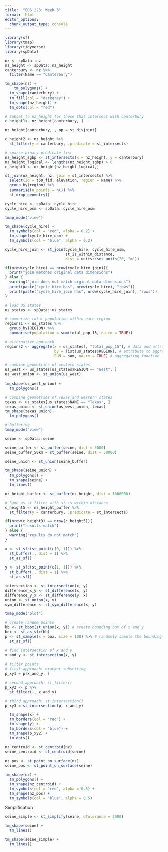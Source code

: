 ```yaml
---
title:  "EDS 223: Week 3"
format:  html
editor_options: 
  chunk_output_type: console
---
```


```r
library(sf)
library(tmap)
library(tidyverse)
library(spData)

```

```r
nz <- spData::nz
nz_height <- spData::nz_height
canterbury <- nz %>%
  filter(Name == "Canterbury")

```

```r
tm_shape(nz) + 
    tm_polygons() + 
  tm_shape(canterbury) + 
  tm_fill(col = "darkgrey") + 
  tm_shape(nz_height) + 
  tm_dots(col = "red")
```

```r
# Subset to nz_height for those that intersect with canterbury
c_height1<- nz_height[canterbury, ]

nz_height[canterbury, , op = st_disjoint]

c_height2 <- nz_height %>% 
  st_filter(y = canterbury, .predicate = st_intersects)

```

```r
# sparse binary predicate list
nz_height_sgbp <- st_intersects(x = nz_height, y = canterbury)
nz_height_logical <- lengths(nz_height_sgbp) > 0
c_height3 <- nz_height[nz_height_logical,]

```


```r
st_join(nz_height, nz, join = st_intersects) %>%
  select(id = t50_fid, elevation, region = Name) %>%
  group_by(region) %>%
  summarise(n_points = n()) %>%
  st_drop_geometry()
```


```r
cycle_hire <- spData::cycle_hire
cycle_hire_osm <- spData::cycle_hire_osm

tmap_mode("view")

tm_shape(cycle_hire) + 
  tm_symbols(col = 'red', alpha = 0.2) + 
  tm_shape(cycle_hire_osm) + 
  tm_symbols(col = "blue", alpha = 0.2)

```

```r
cycle_hire_join <- st_join(cycle_hire, cycle_hire_osm,
                           st_is_within_distance,
                           dist = units::set_units(20, "m"))
```


```r
if(nrow(cycle_hire) == nrow(cycle_hire_join)){
  print("join matches original data dimensions")
} else {
  warning("join does not match orginal data dimensions")
  print(paste("cycle_hire has", nrow(cycle_hire), "rows"))
  print(paste("cycle_hire_join has", nrow(cycle_hire_join), "rows"))
}
```


```r
# load US states
us_states <- spData::us_states

# summarize total population within each region
regions1 <- us_states %>%
  group_by(REGION) %>%
  summarise(population = sum(total_pop_15, na.rm = TRUE))

# alternative approach
regions2 <- aggregate(x = us_states[, "total_pop_15"], # data and attribute to be aggregated
                      by = list(us_states$REGION), # attribute to aggregate by
                      FUN = sum, na.rm = TRUE) # aggregating function
```


```r
# combine geometries of western states
us_west <- us_states[us_states$REGION == "West", ]
us_west_union <- st_union(us_west)

tm_shape(us_west_union) +
  tm_polygons()

# combine geometries of Texas and western states
texas <- us_states[us_states$NAME == "Texas", ]
texas_union <- st_union(us_west_union, texas)
tm_shape(texas_union)+
  tm_polygons()
```

```r
# Buffering
tmap_mode("view")

seine <- spData::seine

seine_buffer <- st_buffer(seine, dist = 5000)
seine_buffer_50km = st_buffer(seine, dist = 50000)

seine_union <- st_union(seine_buffer)

tm_shape(seine_union) + 
  tm_polygons() + 
  tm_shape(seine) + 
  tm_lines()
```

```r
nz_height_buffer <- st_buffer(nz_height, dist = 1000000)

# Same as st_filter with st_is_within_distance
c_height5 <- nz_height_buffer %>%
  st_filter(y = canterbury, .predicate = st_intersects)

if(nrow(c_height3) == nrow(c_height5)){
  print("results match")
} else {
  warning("results do not match")
}
```

```r
x <- st_sfc(st_point(c(0, 1))) %>%
  st_buffer(., dist = 1) %>%
  st_as_sf()

y <- st_sfc(st_point(c(1, 1))) %>%
  st_buffer(., dist = 1) %>%
  st_as_sf()

intersection <- st_intersection(x, y)
difference_x_y <- st_difference(x, y)
difference_y_x <- st_difference(y, x)
union <- st_union(x, y)
sym_difference <- st_sym_difference(x, y)
```

```r

tmap_mode("plot")

# create random points
bb <- st_bbox(st_union(x, y)) # create bounding box of x and y
box <- st_as_sfc(bb)
p <- st_sample(x = box, size = 100) %>% # randomly sample the bounding box
  st_as_sf()

# find intersection of x and y
x_and_y <- st_intersection(x, y)

# filter points
# first approach: bracket subsetting
p_xy1 = p[x_and_y, ]

# second approach: st_filter()
p_xy2 <- p %>%
  st_filter(., x_and_y)

# third approach: st_intersection()
p_xy3 = st_intersection(p, x_and_y)

  tm_shape(x) + 
  tm_borders(col = "red") + 
  tm_shape(y) + 
  tm_borders(col = "blue") + 
  tm_shape(p_xy2) + 
  tm_dots()
```


```r
nz_centroid <- st_centroid(nz)
seine_centroid <- st_centroid(seine)

nz_pos <- st_point_on_surface(nz)
seine_pos <- st_point_on_surface(seine)

tm_shape(nz) + 
  tm_polygons() + 
  tm_shape(nz_centroid) + 
  tm_symbols(col = "red", alpha = 0.5) + 
  tm_shape(nz_pos) + 
  tm_symbols(col = "blue", alpha = 0.5)
```

Simplification
```r
seine_simple <- st_simplify(seine, dTolerance = 2000)

tm_shape(seine) +
  tm_lines()

tm_shape(seine_simple) +
  tm_lines()
```

